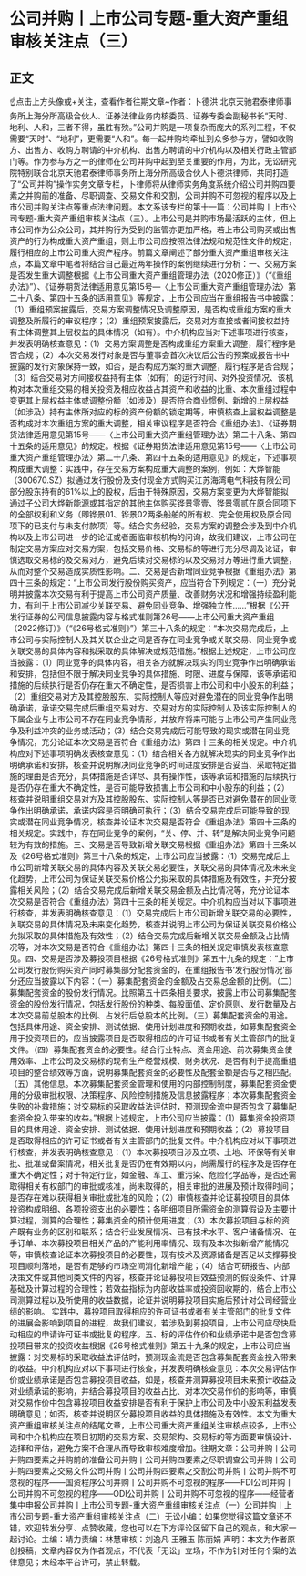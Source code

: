 # 公司并购丨上市公司专题-重大资产重组审核关注点（三）
## 正文
☝点击上方头像或+关注，查看作者往期文章~作者：卜德洪 北京天驰君泰律师事务所上海分所高级合伙人、证券法律业务内核委员、证券专委会副秘书长“天时、地利、人和，三者不得，虽胜有殃。”公司并购是一项复杂而庞大的系列工程，不仅需要“天时”、“地利”，更需要“人和”。每一起并购均牵扯到众多参与方，譬如收购方、出售方、收购方聘请的中介机构、出售方聘请的中介机构以及相关行政主管部门等。作为参与方之一的律师在公司并购中起到至关重要的作用，为此，无讼研究院特别联合北京天驰君泰律师事务所上海分所高级合伙人卜德洪律师，共同打造了“公司并购”操作实务文章专栏，卜律师将从律师实务角度系统介绍公司并购四要素之并购前的准备、尽职调查、交易文件和交割，公司并购不可忽视的程序以及上市公司并购关注点等重点法律问题。本文系该专栏的第十一篇：公司并购丨上市公司专题-重大资产重组审核关注点（三）。上市公司是并购市场最活跃的主体，但上市公司作为公众公司，其并购行为受到的监管亦更加严格，若上市公司购买或出售资产的行为构成重大资产重组，则上市公司应按照法律法规和规范性文件的规定，履行相应的上市公司重大资产程序。前篇文章阐述了部分重大资产重组审核关注点，本篇文章中笔者将结合自己最近两年操作的案例继续进行分析：一、交易方案是否发生重大调整根据《上市公司重大资产重组管理办法（2020修正）》（“《重组办法》”）、《证券期货法律适用意见第15号—〈上市公司重大资产重组管理办法〉第二十八条、第四十五条的适用意见》等规定，上市公司应当在重组报告书中披露：（1）重组预案披露后，交易方案调整情况及调整原因，是否构成重组方案的重大调整及所履行的审议程序；（2）重组预案披露后，交易对方直接或者间接权益持有主体调整其上层权益的具体情况（如有）。中介机构应当对下述事项进行核查，并发表明确核查意见：（1）交易方案调整是否构成重组方案重大调整，履行程序是否合规；（2）本次交易发行对象是否与董事会首次决议后公告的预案或报告书中披露的发行对象保持一致，如否，是否构成方案的重大调整，履行程序是否合规；（3）结合交易对方间接权益持有主体（如有）的运行时间、对外投资情况、该机构对本次重组交易的相关投资及相应收益占其资产和收益的比重、本次重组过程中变更其上层权益主体或调整份额（如涉及）是否符合商业惯例、新增的上层权益（如涉及）持有主体所对应的标的资产份额的锁定期等，审慎核查上层权益调整是否构成对本次重组方案的重大调整，相关审议程序是否符合《重组办法》、《证券期货法律适用意见第15号——〈上市公司重大资产重组管理办法〉第二十八条、第四十五条的适用意见》的规定。根据《证券期货法律适用意见第15号——〈上市公司重大资产重组管理办法〉第二十八条、第四十五条的适用意见》的规定，下述事项构成重大调整：实践中，存在交易方案构成重大调整的案例，例如：大烨智能（300670.SZ）拟通过发行股份及支付现金方式购买江苏海湾电气科技有限公司部分股东持有的61%以上的股权，后由于特殊原因，交易方案变更为大烨智能拟通过子公司大烨新能源或其指定的其他主体购买铧景零壹、铧景零贰在原合同项下的全部权利和义务（即铧景01、铧景02两条船舶的所有权、完全使用权及原合同项下的已支付与未支付款项）等。结合实务经验，交易方案的调整会涉及到中介机构以及上市公司进一步的论证或者面临审核机构的问询，故我们建议，上市公司在制定交易方案应对交易方案，包括交易价格、交易标的等进行充分尽调及论证，审慎选取交易标的及交易对方，避免后续对交易标的以及交易对方等进行重大调整，从而对整个交易造成实质性影响。二、交易是否新增同业竞争根据《重组办法》第四十三条的规定：“上市公司发行股份购买资产，应当符合下列规定：（一）充分说明并披露本次交易有利于提高上市公司资产质量、改善财务状况和增强持续盈利能力，有利于上市公司减少关联交易、避免同业竞争、增强独立性……”根据《公开发行证券的公司信息披露内容与格式准则第26号——上市公司重大资产重组（2022修订）》（“《26号格式准则》”）第三十八条的规定：“本次交易完成后，上市公司与实际控制人及其关联企业之间是否存在同业竞争或关联交易、同业竞争或关联交易的具体内容和拟采取的具体解决或规范措施。”根据上述规定，上市公司应当披露：（1）同业竞争的具体内容，相关各方就解决现实的同业竞争作出明确承诺和安排，包括但不限于解决同业竞争的具体措施、时限、进度与保障，该等承诺和措施的后续执行是否仍存在重大不确定性，是否损害上市公司和中小股东的利益；（2）重组交易对方及其控股股东、实际控制人等应对避免潜在的同业竞争作出明确承诺，承诺交易完成后重组交易对方、交易对方的实际控制人及该实际控制人的下属企业与上市公司不存在同业竞争情形，并放弃将来可能与上市公司产生同业竞争及利益冲突的业务或活动；（3）结合交易完成后可能导致的现实或潜在同业竞争情况，充分论证本次交易是否符合《重组办法》第四十三条的相关规定。中介机构应对下述事项明确发表核查意见：（1）结合相关各方就解决现实的同业竞争作出明确承诺和安排，核查并说明解决同业竞争的时间进度安排是否妥当、采取特定措施的理由是否充分，具体措施是否详尽、具有操作性，该等承诺和措施的后续执行是否仍存在重大不确定性，是否可能导致损害上市公司和中小股东的利益；（2）核查并说明重组交易对方及其控股股东、实际控制人等是否已对避免潜在的同业竞争作出明确承诺，承诺内容是否明确可执行；（3）结合交易完成后可能导致的现实或潜在同业竞争情况，核查并论证本次交易是否符合《重组办法》第四十三条的相关规定。实践中，存在同业竞争的案例，“关、停、并、转”是解决同业竞争问题较为有效的措施。三、交易是否导致新增关联交易根据《重组办法》第四十三条以及《26号格式准则》第三十八条的规定，上市公司应当披露：（1）交易完成后上市公司新增关联交易的具体内容及关联交易必要性，关联交易的具体情况及未来变化趋势，上市公司为保证关联交易价格公允拟采取的具体措施及有效性，并充分披露相关风险；（2）结合交易完成后新增关联交易金额及占比情况等，充分论证本次交易是否符合《重组办法》第四十三条的相关规定。中介机构应当对以下事项进行核查，并发表明确核查意见：（1）交易完成后上市公司新增关联交易的必要性，关联交易的具体情况及未来变化趋势，核查并说明上市公司为保证关联交易价格公允拟采取的具体措施及有效性；（2）结合交易完成后新增关联交易金额及占比情况等，对本次交易是否符合《重组办法》第四十三条的相关规定审慎发表核查意见。四、交易是否涉及募投项目根据《26号格式准则》第五十九条的规定：“上市公司发行股份购买资产同时募集部分配套资金的，在重组报告书‘发行股份情况’部分还应当披露以下内容：（一）募集配套资金的金额及占交易总金额的比例。（二）募集配套资金的股份发行情况。比照第五十四条相关要求，披露上市公司募集配套资金的股份发行情况，包括发行股份的种类、每股面值、定价原则、发行数量及占本次交易前总股本的比例、占发行后总股本的比例。（三）募集配套资金的用途。包括具体用途、资金安排、测试依据、使用计划进度和预期收益，如募集配套资金用于投资项目的，应当披露项目是否取得相应的许可证书或者有关主管部门的批复文件。（四）募集配套资金的必要性。结合行业特点、资金用途、前次募集资金使用效率、上市公司及交易标的现有生产经营规模、财务状况、是否有利于提高重组项目的整合绩效等方面，说明募集配套资金的必要性及配套金额是否与之相匹配。（五）其他信息。本次募集配套资金管理和使用的内部控制制度，募集配套资金使用的分级审批权限、决策程序、风险控制措施及信息披露程序；本次募集配套资金失败的补救措施；对交易标的采取收益法评估时，预测现金流中是否包含了募集配套资金投入带来的收益。”根据上述规定，上市公司应当披露：（1）募集资金投资项目的具体用途、资金安排、测试依据、使用计划进度和预期收益；（2）募投项目是否取得相应的许可证书或者有关主管部门的批复文件。中介机构应对以下事项进行核查，并发表明确核查意见：（1）本次募投项目涉及立项、土地、环保等有关审批、批准或备案情况，相关批复是否仍在有效期以内，尚需履行的程序及是否存在重大不确定性；对于特定行业，如金融、军工、重污染、危险化学品等，是否还需取得相关有权部门的审批或核准，尚未取得的，相关审批的进展及预计取得时间；是否存在难以获得相关审批或批准的风险；（2）审慎核查并论证募投项目的具体投资构成明细、各项投资支出的必要性；各明细项目所需资金的测算假设及主要计算过程，测算的合理性；募集资金的预计使用进度；（3）本次募投项目与标的资产既有业务的区别和联系；结合行业发展情况、已有技术水平、客户储备情况、在手订单、本次募投项目相关产品的产能利用率情况、现有及本次拟新增产能情况等，审慎核查论证本次募投项目的必要性，现有技术及资源储备是否足以支撑募投项目顺利落地，是否有足够的市场空间消化新增产能；（4）结合可研报告、内部决策文件或其他同类文件的内容，核查并论证募投项目效益预测的假设条件、计算基础及计算过程的合理性；若效益指标为内部收益率或投资回收期的，结合上市公司测算过程以及所使用的收益数据，论证并说明募投项目实施后预计对公司经营业绩的影响。 实践中，募投项目取得相应的许可证书或者有关主管部门的批复文件的进展会影响到项目的进程，故我们建议，若涉及到募投项目，上市公司应尽快启动相应的申请许可证书或批复的程序。五、标的评估作价和业绩承诺中是否包含募投项目带来的投资收益根据《26号格式准则》第五十九条的规定，上市公司应当披露：对交易标的采取收益法评估时，预测现金流是否包含募集配套资金投入带来的收益。中介机构应对以下事项进行核查，并发表明确核查意见：本次交易评估作价或业绩承诺是否包含募投项目收益，如是，核查并测算募投项目未来预计收益及对业绩承诺的影响，并结合募投项目的收益占比、对本次交易作价的影响等，审慎对交易作价中包含募投项目收益安排是否有利于保护上市公司及中小股东利益发表明确意见；如否，核查并说明区分募投项目收益的具体措施及有效性。本文为重大资产重组审核关注点的结尾文章，上市公司重大资产重组关注审核点较多，上市公司和中介机构应在项目初期的交易方案、交易架构、交易标的等方面要审慎设计、选择和评估，避免方案不合理从而导致审核难度增加。往期文章：公司并购丨公司并购四要素之并购前的准备公司并购丨公司并购四要素之尽职调查公司并购丨公司并购四要素之交易文件公司并购丨公司并购四要素之交割公司并购丨公司并购不可忽视的程序——国资程序公司并购丨公司并购不可忽视的程序——FDI公司并购丨公司并购不可忽视的程序——ODI公司并购丨公司并购不可忽视的程序——经营者集中申报公司并购丨上市公司专题-重大资产重组审核关注点（一）公司并购丨上市公司专题-重大资产重组审核关注点（二）无讼小编：如果您觉得这篇文章还不错，欢迎转发分享、点赞收藏，您也可以在下方评论区留下自己的观点，和大家一起讨论。主编：靖力责编：林慧审核：刘逸凡 王雅玉 陈丽娟 声明：本文为作者原创投稿，文章内容仅为作者观点，不代表「无讼」立场，不作为针对任何个案的法律意见；未经本平台许可，禁止转载。